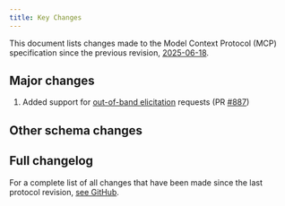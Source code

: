 ```yaml
---
title: Key Changes
---
```


<div id="enable-section-numbers" />

This document lists changes made to the Model Context Protocol (MCP) specification since
the previous revision, [2025-06-18](/specification/2025-06-18).

## Major changes

1. Added support for [out-of-band elicitation](/specification/draft/client/elicitation#out-of-band-elicitation-requests) requests
   (PR [#887](https://github.com/modelcontextprotocol/modelcontextprotocol/pull/887))

## Other schema changes

## Full changelog

For a complete list of all changes that have been made since the last protocol revision,
[see GitHub](https://github.com/modelcontextprotocol/specification/compare/2025-06-18...draft).
